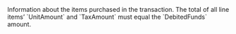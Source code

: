   

  
<ResponseField name="LineItems" type="array" default="">  
<Object />    
Information about the items purchased in the transaction. The total of all line items’ `UnitAmount` and `TaxAmount` must equal the `DebitedFunds` amount.    

<Expandable title="properties"><NameResponse />  
<QuantityResponse />  
<UnitAmountResponse />  
<TaxAmountResponse />  
<DescriptionResponse />  
  

</Expandable> 
</ResponseField>